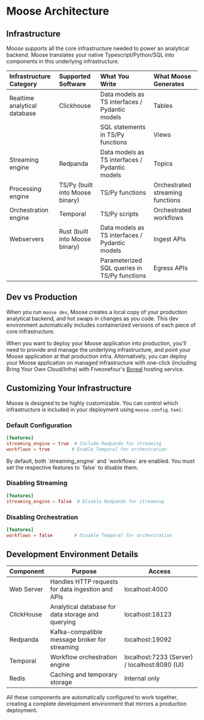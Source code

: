 
# Moose Architecture

<ZoomImg light="/overview-arch-light.png" dark="/overview-arch-dark.png" alt="Moose Development Environment" />

## Infrastructure

Moose supports all the core infrastructure needed to power an analytical backend. Moose translates your native Typescript/Python/SQL into components in this underlying infrastructure.

| Infrastructure<br />Category | Supported<br />Software         | What You<br />Write                            | What Moose<br />Generates        |
|:-----------------------------|:--------------------------------|:-----------------------------------------------|:---------------------------------|
| Realtime analytical database | Clickhouse                      | Data models as TS interfaces / Pydantic models | Tables                           |
|                              |                                 | SQL statements in TS/Py functions              | Views                            |
| Streaming engine             | Redpanda                        | Data models as TS interfaces / Pydantic models | Topics                           |
| Processing engine            | TS/Py (built into Moose binary) | TS/Py functions                                | Orchestrated streaming functions |
| Orchestration engine         | Temporal                        | TS/Py scripts                                  | Orchestrated workflows           |
| Webservers                   | Rust (built into Moose binary)  | Data models as TS interfaces / Pydantic models | Ingest APIs                      |
|                              |                                 | Parameterized SQL queries in TS/Py functions   | Egress APIs                      |

## Dev vs Production

<ZoomImg light="/dev-prod-light.png" dark="/dev-prod-dark.png" alt="Moose Development Environment" />

When you run `moose dev`, Moose creates a local copy of your production analytical backend, and hot swaps in changes as you code.
This dev environment automatically includes containerized versions of each piece of core infrastructure.

When you want to deploy your Moose application into production, you'll need to provide and manage the underlying infrastructure, and point your Moose application at that production infra.
Alternatively, you can deploy your Moose application on managed infrastructure with one-click (including Bring Your Own Cloud/Infra) with Fiveonefour's [Boreal](https://www.fiveonefour.com/boreal) hosting service.

## Customizing Your Infrastructure

Moose is designed to be highly customizable. You can control which infrastructure is included in your deployment using `moose.config.toml`:

### Default Configuration
```toml filename="moose.config.toml"
[features]
streaming_engine = true  # Include Redpanda for streaming
workflows = true        # Enable Temporal for orchestration
```
<Callout type="warning">
By default, both `streaming_engine` and `workflows` are enabled. You must set the respective features to `false` to disable them.
</Callout>

### Disabling Streaming
```toml filename="moose.config.toml"
[features]
streaming_engine = false  # Disable Redpanda for streaming
```

### Disabling Orchestration
```toml filename="moose.config.toml"
[features]
workflows = false        # Disable Temporal for orchestration
```

## Development Environment Details

| Component | Purpose | Access |
|-----------|---------|--------|
| Web Server | Handles HTTP requests for data ingestion and APIs | localhost:4000 |
| ClickHouse | Analytical database for data storage and querying | localhost:18123 |
| Redpanda | Kafka-compatible message broker for streaming | localhost:19092 |
| Temporal | Workflow orchestration engine | localhost:7233 (Server) / localhost:8080 (UI) |
| Redis | Caching and temporary storage | Internal only |

All these components are automatically configured to work together, creating a complete development environment that mirrors a production deployment.
